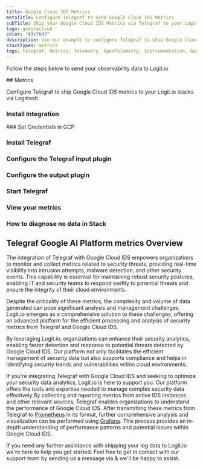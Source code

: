 ```yaml
---
title: Google Cloud IDS Metrics
metaTitle: Configure Telegraf to Send Google Cloud IDS Metrics
subTitle: Ship your Google Cloud IDS Metrics via Telegraf to your Logit.io Stack
logo: googlecloud
color: "#3c76d7"
description: Use our example to configure Telegraf to ship Google Cloud IDS metrics to Logit.io. Configure Telegraf to send Google Cloud IDS metrics to Logstash or Elastic.
stackTypes: metrics
tags: Telegraf, Metrics, Telemetry, OpenTelemetry, Instrumentation, Google Cloud IDS, Intrusion Detection System, Ids
---
```


Follow the steps below to send your observability data to Logit.io

<Steps>
  ## Metrics

  Configure Telegraf to ship Google Cloud IDS metrics to your Logit.io stacks via Logstash.
  
  ### Install Integration
  <InstallIntegration/>
  ### Set Credentials in GCP

  <SetGCPCredentials intro="Google Cloud IDS is a distinctive assembly of services included within Google Cloud. It is specifically designed for intrusion detection, fostering a secure environment and efficient interaction within a cloud-driven ecosystem."/>
  
  ### Install Telegraf

  <InstallTelegraf />

  ### Configure the Telegraf input plugin

  <TelegrafStackDriverInput metric_type="ids.googleapis.com"/>

  ### Configure the output plugin

  <TelegrafOutputPlugin />

  ### Start Telegraf

  <StartTelegraf />

  ### View your metrics
  <LaunchStack stackType="metrics" source="Google_Cloud_IDS_Metrics_via_Telegraf" utmMedium="metrics" utmCampaign="telegraf-GoogleCloudIDS-metrics" />

  ### How to diagnose no data in Stack

  <DiagnoseNoData />
</Steps>

## Telegraf Google AI Platform metrics Overview

The integration of Telegraf with Google Cloud IDS empowers organizations to monitor and collect metrics 
related to security threats, providing real-time visibility into intrusion attempts, malware detection, 
and other security events. This capability is essential for maintaining robust security postures, 
enabling IT and security teams to respond swiftly to potential threats and ensure the integrity of their cloud environments.

Despite the criticality of these metrics, the complexity and volume of data generated can pose 
significant analysis and management challenges. Logit.io emerges as a comprehensive solution 
to these challenges, offering an advanced platform for the efficient processing and analysis 
of security metrics from Telegraf and Google Cloud IDS. 

By leveraging Logit.io, organizations can enhance their security analytics, enabling faster detection 
and response to potential threats detected by Google Cloud IDS. Our platform not only facilitates 
the efficient management of security data but also supports compliance and helps in identifying 
security trends and vulnerabilities within cloud environments.

If you're integrating Telegraf with Google Cloud IDS and seeking to optimize your security data 
analytics, Logit.io is here to support you. Our platform offers the tools and expertise needed 
to manage complex security data effectively.By collecting and reporting metrics from active 
IDS instances and other relevant sources, Telegraf enables organizations to understand the 
performance of Google Cloud IDS. After transmitting these metrics from Telegraf to 
[Prometheus](https://logit.io/platform/features/hosted-prometheus/) in its format, further 
comprehensive analysis and visualization can be performed using [Grafana](https://logit.io/platform/features/grafana/). 
This process provides an in-depth understanding of performance patterns and potential issues within Google Cloud IDS.

If you need any further assistance with shipping your log data to Logit.io we're here to help you get started. 
Feel free to get in contact with our support team by sending us a message via <IntercomButton text="live chat" /> & we'll be happy to assist.